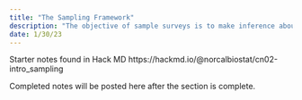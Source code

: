 ```yaml
---
title: "The Sampling Framework"
description: "The objective of sample surveys is to make inference about a population from information contained in a sample selected from that population."
date: 1/30/23
---
```


Starter notes found in Hack MD https://hackmd.io/@norcalbiostat/cn02-intro_sampling

Completed notes will be posted here after the section is complete. 
